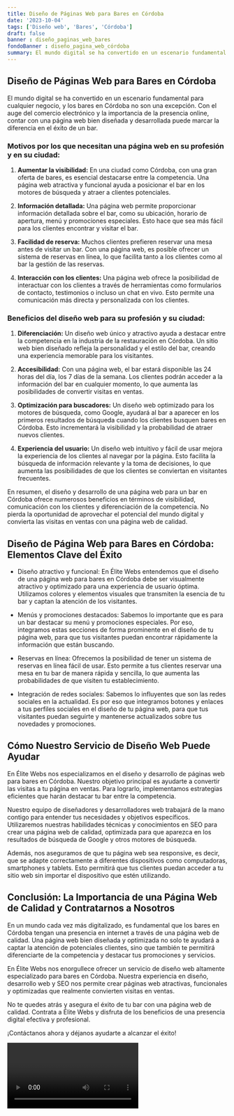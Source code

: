 ```yaml
---
title: Diseño de Páginas Web para Bares en Córdoba
date: '2023-10-04'
tags: ['Diseño web', 'Bares', 'Córdoba']
draft: false
banner : diseño_paginas_web_bares
fondoBanner : diseño_pagina_web_córdoba
summary: El mundo digital se ha convertido en un escenario fundamental para cualquier negocio, y los bares en Córdoba no son una excepción. Con el auge del comercio electrónico y la importancia de la presencia online, contar con una página web bien diseñada y desarrollada puede marcar la diferencia en el éxito de un bar. 
---
```


## Diseño de Páginas Web para Bares en Córdoba

El mundo digital se ha convertido en un escenario fundamental para cualquier negocio, y los bares en Córdoba no son una excepción. Con el auge del comercio electrónico y la importancia de la presencia online, contar con una página web bien diseñada y desarrollada puede marcar la diferencia en el éxito de un bar. 

### Motivos por los que necesitan una página web en su profesión y en su ciudad:

1. **Aumentar la visibilidad:** En una ciudad como Córdoba, con una gran oferta de bares, es esencial destacarse entre la competencia. Una página web atractiva y funcional ayuda a posicionar el bar en los motores de búsqueda y atraer a clientes potenciales.

2. **Información detallada:** Una página web permite proporcionar información detallada sobre el bar, como su ubicación, horario de apertura, menú y promociones especiales. Esto hace que sea más fácil para los clientes encontrar y visitar el bar.

3. **Facilidad de reserva:** Muchos clientes prefieren reservar una mesa antes de visitar un bar. Con una página web, es posible ofrecer un sistema de reservas en línea, lo que facilita tanto a los clientes como al bar la gestión de las reservas.

4. **Interacción con los clientes:** Una página web ofrece la posibilidad de interactuar con los clientes a través de herramientas como formularios de contacto, testimonios o incluso un chat en vivo. Esto permite una comunicación más directa y personalizada con los clientes.

### Beneficios del diseño web para su profesión y su ciudad:

1. **Diferenciación:** Un diseño web único y atractivo ayuda a destacar entre la competencia en la industria de la restauración en Córdoba. Un sitio web bien diseñado refleja la personalidad y el estilo del bar, creando una experiencia memorable para los visitantes.

2. **Accesibilidad:** Con una página web, el bar estará disponible las 24 horas del día, los 7 días de la semana. Los clientes podrán acceder a la información del bar en cualquier momento, lo que aumenta las posibilidades de convertir visitas en ventas.

3. **Optimización para buscadores:** Un diseño web optimizado para los motores de búsqueda, como Google, ayudará al bar a aparecer en los primeros resultados de búsqueda cuando los clientes busquen bares en Córdoba. Esto incrementará la visibilidad y la probabilidad de atraer nuevos clientes.

4. **Experiencia del usuario:** Un diseño web intuitivo y fácil de usar mejora la experiencia de los clientes al navegar por la página. Esto facilita la búsqueda de información relevante y la toma de decisiones, lo que aumenta las posibilidades de que los clientes se conviertan en visitantes frecuentes.

En resumen, el diseño y desarrollo de una página web para un bar en Córdoba ofrece numerosos beneficios en términos de visibilidad, comunicación con los clientes y diferenciación de la competencia. No pierda la oportunidad de aprovechar el potencial del mundo digital y convierta las visitas en ventas con una página web de calidad.

<GifSeo />

<Cta />

## Diseño de Página Web para Bares en Córdoba: Elementos Clave del Éxito

- Diseño atractivo y funcional: En Élite Webs entendemos que el diseño de una página web para bares en Córdoba debe ser visualmente atractivo y optimizado para una experiencia de usuario óptima. Utilizamos colores y elementos visuales que transmiten la esencia de tu bar y captan la atención de los visitantes.

- Menús y promociones destacados: Sabemos lo importante que es para un bar destacar su menú y promociones especiales. Por eso, integramos estas secciones de forma prominente en el diseño de tu página web, para que tus visitantes puedan encontrar rápidamente la información que están buscando.

- Reservas en línea: Ofrecemos la posibilidad de tener un sistema de reservas en línea fácil de usar. Esto permite a tus clientes reservar una mesa en tu bar de manera rápida y sencilla, lo que aumenta las probabilidades de que visiten tu establecimiento.

- Integración de redes sociales: Sabemos lo influyentes que son las redes sociales en la actualidad. Es por eso que integramos botones y enlaces a tus perfiles sociales en el diseño de tu página web, para que tus visitantes puedan seguirte y mantenerse actualizados sobre tus novedades y promociones.

## Cómo Nuestro Servicio de Diseño Web Puede Ayudar

En Élite Webs nos especializamos en el diseño y desarrollo de páginas web para bares en Córdoba. Nuestro objetivo principal es ayudarte a convertir las visitas a tu página en ventas. Para lograrlo, implementamos estrategias eficientes que harán destacar tu bar entre la competencia.

Nuestro equipo de diseñadores y desarrolladores web trabajará de la mano contigo para entender tus necesidades y objetivos específicos. Utilizaremos nuestras habilidades técnicas y conocimientos en SEO para crear una página web de calidad, optimizada para que aparezca en los resultados de búsqueda de Google y otros motores de búsqueda.

Además, nos aseguramos de que tu página web sea responsive, es decir, que se adapte correctamente a diferentes dispositivos como computadoras, smartphones y tablets. Esto permitirá que tus clientes puedan acceder a tu sitio web sin importar el dispositivo que estén utilizando.

## Conclusión: La Importancia de una Página Web de Calidad y Contratarnos a Nosotros

En un mundo cada vez más digitalizado, es fundamental que los bares en Córdoba tengan una presencia en internet a través de una página web de calidad. Una página web bien diseñada y optimizada no solo te ayudará a captar la atención de potenciales clientes, sino que también te permitirá diferenciarte de la competencia y destacar tus promociones y servicios.

En Élite Webs nos enorgullece ofrecer un servicio de diseño web altamente especializado para bares en Córdoba. Nuestra experiencia en diseño, desarrollo web y SEO nos permite crear páginas web atractivas, funcionales y optimizadas que realmente convierten visitas en ventas.

No te quedes atrás y asegura el éxito de tu bar con una página web de calidad. Contrata a Élite Webs y disfruta de los beneficios de una presencia digital efectiva y profesional.

¡Contáctanos ahora y déjanos ayudarte a alcanzar el éxito!

<Video />

<CtaBot job='Bares' city='Córdoba'/>

<Gmaps query='Córdoba+españa+maps' />